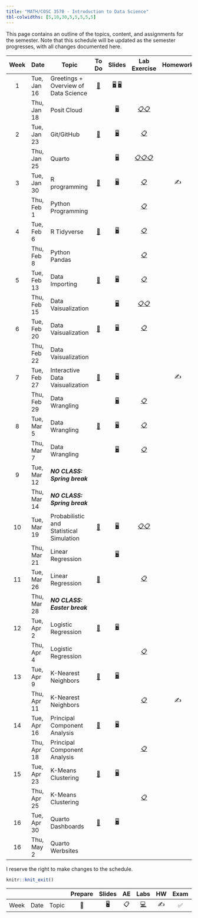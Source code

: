 ```yaml
---
title: "MATH/COSC 3570 - Introduction to Data Science"
tbl-colwidths: [5,10,30,5,5,5,5,5]
---
```


This page contains an outline of the topics, content, and assignments for the semester. Note that this schedule will be updated as the semester progresses, with all changes documented here.

::: column-screen-inset-right
| Week | Date        | Topic                                    |                   To Do                   |                                             Slides                                              |                                             Lab Exercise                                             | Homework |            Lab Presentation            |
|:-------:|---------|---------|:-------:|:--------:|:-------:|:-------:|:-------:|
|  1   | Tue, Jan 16 | Greetings + Overview of Data Science     | [📖](/weeks/week-1.html#prepare "Week 1") | [🖥️](/slides/01-syllabus.html "01-Syllabus") [🖥️](/slides/02-datascience.html "02-datascience") |                                                                                                      |          |                                        |
|      | Thu, Jan 18 | Posit Cloud                              |                                           |                             [🖥️](/slides/03-posit.html "03-posit")                              |   [📋](/exercise/lab00-posit.html "lab00-posit")[📋](/exercise/lab01-rscript.html "lab01-rscript")   |          |                                        |
|  2   | Tue, Jan 23 | Git/GitHub                               |     [📖](/weeks/week-2.html#prepare)      |                                    [🖥️](/slides/04-git.html)                                    |                                    [📋](/exercise/lab00-git.html)                                    |          |                                        |
|      | Thu, Jan 25 | Quarto                                   |                                           |                                  [🖥️](/slides/05-quarto.html)                                   | [📋](/exercise/lab02-quarto.html)[📋](/exercise/lab03-markdown.html)[📋](/exercise/lab04-chunk.html) |          |                                        |
|  3   | Tue, Jan 30 | R programming                            |     [📖](/weeks/week-3.html#prepare)      |                                  [🖥️](/slides/06-syntax.html)                                   |                                   [📋](/exercise/lab05-rtype.html)                                   |    ✍️    |                                        |
|      | Thu, Feb 1  | Python Programming                       |                                           |                                                                                                 |                                    [📋](/exercise/lab06-py.html)                                     |          |                                        |
|  4   | Tue, Feb 6  | R Tidyverse                              |     [📖](/weeks/week-4.html#prepare)      |                                  [🖥️](/slides/07-package.html)                                  |                                  [📋](/exercise/lab08-tibble.html)                                   |          |    [✅](/exercise/lab07-plot.html)     |
|      | Thu, Feb 8  | Python Pandas                            |                                           |                                                                                                 |                                   [📋](/exercise/lab09-numpy.html)                                   |          |                                        |
|  5   | Tue, Feb 13 | Data Importing                           |     [📖](/weeks/week-5.html#prepare)      |                                  [🖥️](/slides/08-import.html)                                   |                                  [📋](/exercise/lab10-import.html)                                   |          |                                        |
|      | Thu, Feb 15 | Data Vaisualization                      |                                           |                                  [🖥️](/slides/09-ggplot2.html)                                  |                  [📋](/exercise/lab11-ggplot2.html)[📋](/exercise/lab12-facet.html)                  |          |                                        |
|  6   | Tue, Feb 20 | Data Vaisualization                      |     [📖](/weeks/week-6.html#prepare)      |                                    [🖥️](/slides/10-viz.html)                                    |                               [📋](/exercise/lab13-visualization.html)                               |          |                                        |
|      | Thu, Feb 22 | Data Vaisualization                      |                                           |                                                                                                 |                                                                                                      |          |                                        |
|  7   | Tue, Feb 27 | Interactive Data Vaisualization          |     [📖](/weeks/week-7.html#prepare)      |                              [🖥️](/slides/11-interactive-viz.html)                              |                                                                                                      |    ✍️    | [✅](/exercise/lab14-interactive.html) |
|      | Thu, Feb 29 | Data Wrangling                           |                                           |                                  [🖥️](/slides/12-dplyr-1.html)                                  |                                   [📋](/exercise/lab15-dplyr.html)                                   |          |                                        |
|  8   | Tue, Mar 5  | Data Wrangling                           |     [📖](/weeks/week-8.html#prepare)      |                                  [🖥️](/slides/13-dplyr-2.html)                                  |                                   [📋](/exercise/lab16-join.html)                                    |          |                                        |
|      | Thu, Mar 7  | Data Wrangling                           |                                           |                                   [🖥️](/slides/14-tidyr.html)                                   |                                   [📋](/exercise/lab17-tidyr.html)                                   |          |                                        |
|  9   | Tue, Mar 12 | ***NO CLASS: Spring break***             |                                           |                                                                                                 |                                                                                                      |          |                                        |
|      | Thu, Mar 14 | ***NO CLASS: Spring break***             |                                           |                                                                                                 |                                                                                                      |          |                                        |
|  10  | Tue, Mar 19 | Probabilistic and Statistical Simulation |     [📖](/weeks/week-10.html#prepare)     |                                 [🖥️](/slides/15-probstat.html)                                  |                     [📋](/exercise/lab18-prob.html)[📋](/exercise/lab19-ci.html)                     |          |                                        |
|      | Thu, Mar 21 | Linear Regression                        |                                           |                                [🖥️](/slides/16-linear_reg.html)                                 |                                                                                                      |          |                                        |
|  11  | Tue, Mar 26 | Linear Regression                        |     [📖](/weeks/week-11.html#prepare)     |                                                                                                 |                                    [📋](/exercise/lab20-slr.html)                                    |          |                                        |
|      | Thu, Mar 28 | ***NO CLASS: Easter break***             |                                           |                                                                                                 |                                                                                                      |          |                                        |
|  12  | Tue, Apr 2  | Logistic Regression                      |     [📖](/weeks/week-12.html#prepare)     |                               [🖥️](/slides/17-logistic_reg.html)                                |                                                                                                      |          |                                        |
|      | Thu, Apr 4  | Logistic Regression                      |                                           |                                                                                                 |                                 [📋](/exercise/lab21-logistic.html)                                  |          |                                        |
|  13  | Tue, Apr 9  | K-Nearest Neighbors                      |     [📖](/weeks/week-13.html#prepare)     |                                    [🖥️](/slides/18-knn.html)                                    |                                                                                                      |          |                                        |
|      | Thu, Apr 11 | K-Nearest Neighbors                      |                                           |                                                                                                 |                                    [📋](/exercise/lab22-knn.html)                                    |    ✍️    |                                        |
|  14  | Tue, Apr 16 | Principal Component Analysis             |     [📖](/weeks/week-14.html#prepare)     |                                    [🖥️](/slides/19-pca.html)                                    |                                                                                                      |          |                   📂                   |
|      | Thu, Apr 18 | Principal Component Analysis             |                                           |                                                                                                 |                                    [📋](/exercise/lab23-pca.html)                                    |          |                                        |
|  15  | Tue, Apr 23 | K-Means Clustering                       |     [📖](/weeks/week-15.html#prepare)     |                                  [🖥️](/slides/20-kmeans.html)                                   |                                                                                                      |          |                                        |
|      | Thu, Apr 25 | K-Means Clustering                       |                                           |                                                                                                 |                                  [📋](/exercise/lab24-kmeans.html)                                   |          |                                        |
|  16  | Tue, Apr 30 | Quarto Dashboards                        |     [📖](/weeks/week-16.html#prepare)     |                               [🖥️](/slides/21-communication.html)                               |                                                                                                      |          |                   📂                   |
|  16  | Thu, May 2  | Quarto Werbsites                         |                                           |                                                                                                 |                                                                                                      |          |                                        |
:::

I reserve the right to make changes to the schedule.

```r
knitr::knit_exit()
```

|      |      |       | Prepare | Slides | AE  |                                                    Labs                                                    | HW  | Exam | Project |
|--------|--------|--------|:------:|:------:|:------:|:------:|:------:|:------:|:------:|
| Week | Date | Topic |   📖    |   🖥️   | 📋  | [💻](https://sakai.duke.edu/samigo-app/servlet/Login?id=6fa7ebf3-01af-42a6-91ba-3e813d3901221641094171786) | ✍️  |  ✅  |   📂    |
